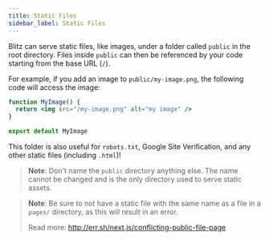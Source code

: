 ```yaml
---
title: Static Files
sidebar_label: Static Files
---
```


Blitz can serve static files, like images, under a folder called `public`
in the root directory. Files inside `public` can then be referenced by
your code starting from the base URL (`/`).

For example, if you add an image to `public/my-image.png`, the following
code will access the image:

```jsx
function MyImage() {
  return <img src="/my-image.png" alt="my image" />
}

export default MyImage
```

This folder is also useful for `robots.txt`, Google Site Verification, and
any other static files (including `.html`)!

> **Note**: Don't name the `public` directory anything else. The name
> cannot be changed and is the only directory used to serve static assets.

> **Note**: Be sure to not have a static file with the same name as a file
> in a `pages/` directory, as this will result in an error.
>
> Read more: <http://err.sh/next.js/conflicting-public-file-page>
